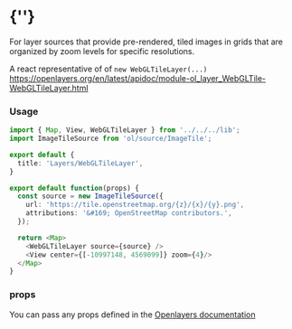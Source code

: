  
<Meta of={WebGLTileLayerStories} />
 
# {'<WebGLTileLayer />'}
 
For layer sources that provide pre-rendered, tiled images in grids that are organized
by zoom levels for specific resolutions.

A react representative of of `new WebGLTileLayer(...)`  
https://openlayers.org/en/latest/apidoc/module-ol_layer_WebGLTile-WebGLTileLayer.html
<Story of={WebGLTileLayerStories.Primary} />

### Usage
```typescript
import { Map, View, WebGLTileLayer } from '../../../lib';
import ImageTileSource from 'ol/source/ImageTile';

export default {
  title: 'Layers/WebGLTileLayer',
}

export default function(props) {
  const source = new ImageTileSource({
    url: 'https://tile.openstreetmap.org/{z}/{x}/{y}.png',
    attributions: '&#169; OpenStreetMap contributors.',
  });

  return <Map>
    <WebGLTileLayer source={source} />
    <View center={[-10997148, 4569099]} zoom={4}/>
  </Map>
}
```

### props

You can pass any props defined in the 
[Openlayers documentation](https://openlayers.org/en/latest/apidoc/module-ol_layer_WebGLTile-WebGLTileLayer.html)